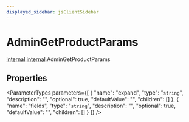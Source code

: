 ```yaml
---
displayed_sidebar: jsClientSidebar
---
```



# AdminGetProductParams

[internal](../../admin_discounts/modules/admin_discounts.internal.mdx).[internal](../modules/admin_discounts.internal.internal.mdx).AdminGetProductParams

## Properties

<ParameterTypes parameters={[
  {
    "name": "expand",
    "type": "`string`",
    "description": "",
    "optional": true,
    "defaultValue": "",
    "children": []
  },
  {
    "name": "fields",
    "type": "`string`",
    "description": "",
    "optional": true,
    "defaultValue": "",
    "children": []
  }
]} />
